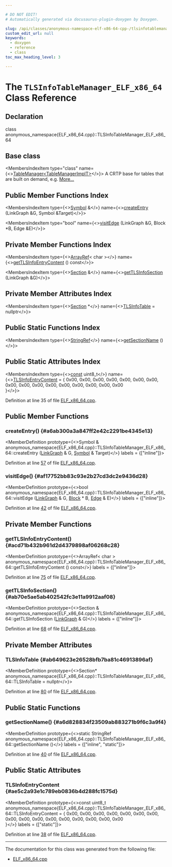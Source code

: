 ```yaml
---

# DO NOT EDIT!
# Automatically generated via docusaurus-plugin-doxygen by Doxygen.

slug: /api/classes/anonymous-namespace-elf-x86-64-cpp-/tlsinfotablemanager-elf-x86-64
custom_edit_url: null
keywords:
  - doxygen
  - reference
  - class
toc_max_heading_level: 3

---
```





# The `TLSInfoTableManager_ELF_x86_64` Class Reference

<DoxygenPage pluginConfig={pluginConfig}>



## Declaration

<CodeBlock>class anonymous_namespace{ELF_x86_64.cpp}::TLSInfoTableManager_ELF_x86_64</CodeBlock>

## Base class

<MembersIndex>

<MembersIndexItem
  type="class"
  name={<><a href="/docs/api/classes/llvm/jitlink/tablemanager">TableManager&lt;TableManagerImplT&gt;</a></>}>
A CRTP base for tables that are built on demand, e.g. <a href="/docs/api/classes/llvm/jitlink/tablemanager/#details">More...</a>
</MembersIndexItem>

</MembersIndex>

## Public Member Functions Index

<MembersIndex>

<MembersIndexItem
  type={<><a href="/docs/api/classes/llvm/jitlink/symbol">Symbol</a> &amp;</>}
  name={<><a href="#a6ab300a3a847ff2e42c2291be4345e13">createEntry</a> (LinkGraph &amp;G, Symbol &amp;Target)</>}>
</MembersIndexItem>

<MembersIndexItem
  type="bool"
  name={<><a href="#af17752bb83c93e2b27cd3dc2e9436d28">visitEdge</a> (LinkGraph &amp;G, Block &#42;B, Edge &amp;E)</>}>
</MembersIndexItem>

</MembersIndex>

## Private Member Functions Index

<MembersIndex>

<MembersIndexItem
  type={<><a href="/docs/api/classes/llvm/arrayref">ArrayRef</a>&lt; char &gt;</>}
  name={<><a href="#acd71b432b961d2d4379898af06268c28">getTLSInfoEntryContent</a> () const</>}>
</MembersIndexItem>

<MembersIndexItem
  type={<><a href="/docs/api/classes/llvm/jitlink/section">Section</a> &amp;</>}
  name={<><a href="#ab70e5ae5ab402542fc3e11a9912aaf08">getTLSInfoSection</a> (LinkGraph &amp;G)</>}>
</MembersIndexItem>

</MembersIndex>

## Private Member Attributes Index

<MembersIndex>

<MembersIndexItem
  type={<><a href="/docs/api/classes/llvm/jitlink/section">Section</a> &#42;</>}
  name={<><a href="#ab649623e26528bfb7ba81c46913896af">TLSInfoTable</a> = nullptr</>}>
</MembersIndexItem>

</MembersIndex>

## Public Static Functions Index

<MembersIndex>

<MembersIndexItem
  type={<><a href="/docs/api/classes/llvm/stringref">StringRef</a></>}
  name={<><a href="#a6d828834f23509ab883271b9f6c3a9f4">getSectionName</a> ()</>}>
</MembersIndexItem>

</MembersIndex>

## Public Static Attributes Index

<MembersIndex>

<MembersIndexItem
  type={<><a href="/docs/api/files/lib/lib/target/lib/target/aarch64/aarch64promoteconstant-cpp/#a90f8350fecae261c25be85d38b451bff">const</a> uint8&#95;t</>}
  name={<><a href="#ae5c2a93e1c789eb0836b4d288fc1575d">TLSInfoEntryContent</a> = &#123;
    0x00, 0x00, 0x00, 0x00, 0x00, 0x00, 0x00, 0x00, 
    0x00, 0x00, 0x00, 0x00, 0x00, 0x00, 0x00, 0x00  
&#125;</>}>
</MembersIndexItem>

</MembersIndex>


Definition at line 35 of file <a href="/docs/api/files/lib/lib/executionengine/lib/executionengine/jitlink/elf-x86-64-cpp">ELF&#95;x86&#95;64.cpp</a>.

<SectionDefinition>

## Public Member Functions

### createEntry() {#a6ab300a3a847ff2e42c2291be4345e13}

<MemberDefinition
  prototype={<>Symbol &amp; anonymous&#95;namespace&#123;ELF&#95;x86&#95;64.cpp&#125;::TLSInfoTableManager&#95;ELF&#95;x86&#95;64::createEntry (<a href="/docs/api/classes/llvm/jitlink/linkgraph">LinkGraph</a> &amp; G, <a href="/docs/api/classes/llvm/jitlink/symbol">Symbol</a> &amp; Target)</>}
  labels = {["inline"]}>

Definition at line <a href="/docs/api/files/lib/lib/executionengine/lib/executionengine/jitlink/elf-x86-64-cpp/#l00057">57</a> of file <a href="/docs/api/files/lib/lib/executionengine/lib/executionengine/jitlink/elf-x86-64-cpp">ELF&#95;x86&#95;64.cpp</a>.
</MemberDefinition>

### visitEdge() {#af17752bb83c93e2b27cd3dc2e9436d28}

<MemberDefinition
  prototype={<>bool anonymous&#95;namespace&#123;ELF&#95;x86&#95;64.cpp&#125;::TLSInfoTableManager&#95;ELF&#95;x86&#95;64::visitEdge (<a href="/docs/api/classes/llvm/jitlink/linkgraph">LinkGraph</a> &amp; G, <a href="/docs/api/classes/llvm/jitlink/block">Block</a> &#42; B, <a href="/docs/api/classes/llvm/jitlink/edge">Edge</a> &amp; E)</>}
  labels = {["inline"]}>

Definition at line <a href="/docs/api/files/lib/lib/executionengine/lib/executionengine/jitlink/elf-x86-64-cpp/#l00042">42</a> of file <a href="/docs/api/files/lib/lib/executionengine/lib/executionengine/jitlink/elf-x86-64-cpp">ELF&#95;x86&#95;64.cpp</a>.
</MemberDefinition>

</SectionDefinition>

<SectionDefinition>

## Private Member Functions

### getTLSInfoEntryContent() {#acd71b432b961d2d4379898af06268c28}

<MemberDefinition
  prototype={<>ArrayRef&lt; char &gt; anonymous&#95;namespace&#123;ELF&#95;x86&#95;64.cpp&#125;::TLSInfoTableManager&#95;ELF&#95;x86&#95;64::getTLSInfoEntryContent () const</>}
  labels = {["inline"]}>

Definition at line <a href="/docs/api/files/lib/lib/executionengine/lib/executionengine/jitlink/elf-x86-64-cpp/#l00075">75</a> of file <a href="/docs/api/files/lib/lib/executionengine/lib/executionengine/jitlink/elf-x86-64-cpp">ELF&#95;x86&#95;64.cpp</a>.
</MemberDefinition>

### getTLSInfoSection() {#ab70e5ae5ab402542fc3e11a9912aaf08}

<MemberDefinition
  prototype={<>Section &amp; anonymous&#95;namespace&#123;ELF&#95;x86&#95;64.cpp&#125;::TLSInfoTableManager&#95;ELF&#95;x86&#95;64::getTLSInfoSection (<a href="/docs/api/classes/llvm/jitlink/linkgraph">LinkGraph</a> &amp; G)</>}
  labels = {["inline"]}>

Definition at line <a href="/docs/api/files/lib/lib/executionengine/lib/executionengine/jitlink/elf-x86-64-cpp/#l00068">68</a> of file <a href="/docs/api/files/lib/lib/executionengine/lib/executionengine/jitlink/elf-x86-64-cpp">ELF&#95;x86&#95;64.cpp</a>.
</MemberDefinition>

</SectionDefinition>

<SectionDefinition>

## Private Member Attributes

### TLSInfoTable {#ab649623e26528bfb7ba81c46913896af}

<MemberDefinition
  prototype={<>Section&#42; anonymous&#95;namespace&#123;ELF&#95;x86&#95;64.cpp&#125;::TLSInfoTableManager&#95;ELF&#95;x86&#95;64::TLSInfoTable = nullptr</>}>

Definition at line <a href="/docs/api/files/lib/lib/executionengine/lib/executionengine/jitlink/elf-x86-64-cpp/#l00080">80</a> of file <a href="/docs/api/files/lib/lib/executionengine/lib/executionengine/jitlink/elf-x86-64-cpp">ELF&#95;x86&#95;64.cpp</a>.
</MemberDefinition>

</SectionDefinition>

<SectionDefinition>

## Public Static Functions

### getSectionName() {#a6d828834f23509ab883271b9f6c3a9f4}

<MemberDefinition
  prototype={<>static StringRef anonymous&#95;namespace&#123;ELF&#95;x86&#95;64.cpp&#125;::TLSInfoTableManager&#95;ELF&#95;x86&#95;64::getSectionName ()</>}
  labels = {["inline", "static"]}>

Definition at line <a href="/docs/api/files/lib/lib/executionengine/lib/executionengine/jitlink/elf-x86-64-cpp/#l00040">40</a> of file <a href="/docs/api/files/lib/lib/executionengine/lib/executionengine/jitlink/elf-x86-64-cpp">ELF&#95;x86&#95;64.cpp</a>.
</MemberDefinition>

</SectionDefinition>

<SectionDefinition>

## Public Static Attributes

### TLSInfoEntryContent {#ae5c2a93e1c789eb0836b4d288fc1575d}

<MemberDefinition
  prototype={<>const uint8&#95;t anonymous&#95;namespace&#123;ELF&#95;x86&#95;64.cpp&#125;::TLSInfoTableManager&#95;ELF&#95;x86&#95;64::TLSInfoEntryContent = &#123;
    0x00, 0x00, 0x00, 0x00, 0x00, 0x00, 0x00, 0x00, 
    0x00, 0x00, 0x00, 0x00, 0x00, 0x00, 0x00, 0x00  
&#125;</>}
  labels = {["static"]}>

Definition at line <a href="/docs/api/files/lib/lib/executionengine/lib/executionengine/jitlink/elf-x86-64-cpp/#l00038">38</a> of file <a href="/docs/api/files/lib/lib/executionengine/lib/executionengine/jitlink/elf-x86-64-cpp">ELF&#95;x86&#95;64.cpp</a>.
</MemberDefinition>

</SectionDefinition>

<hr/>

The documentation for this class was generated from the following file:

<ul>
<li><a href="/docs/api/files/lib/lib/executionengine/lib/executionengine/jitlink/elf-x86-64-cpp">ELF_x86_64.cpp</a></li>
</ul>

</DoxygenPage>
